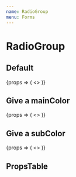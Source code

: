 ```yaml
---
name: RadioGroup
menu: Forms
---
```




# RadioGroup

## Default

<Playground>
  <RadioGroup groupName='localize'>
    {props => (
      <>
        <Radio
          {...props}
          item={{
            label: 'label',
            value: 'value',
          }}
          checked
        />
        <Radio
          {...props}
          item={{
            label: 'label',
            value: 'value',
          }}
        />
        <Radio
          {...props}
          item={{
            label: 'label',
            value: 'value',
          }}
        />
      </>
    )}
  </RadioGroup>
</Playground>

## Give a mainColor

<Playground>
  <RadioGroup groupName='localize'>
    {props => (
      <>
        <Radio
          item={{
            label: 'label',
            value: 'value',
          }}
          mainColor='danger'
          checked
        />
        <Radio
          item={{
            label: 'label',
            value: 'value',
          }}
          mainColor='primary'
          checked
        />
        <Radio
          item={{
            label: 'label',
            value: 'value',
          }}
          mainColor='light_gray'
          checked
        />
        <Radio
          item={{
            label: 'label',
            value: 'value',
          }}
          mainColor='#41FF2B'
          checked
        />
      </>
    )}
  </RadioGroup>
</Playground>

## Give a subColor

<Playground>
  <RadioGroup groupName='localize'>
    {props => (
      <>
        <Radio
          item={{
            label: 'label',
            value: 'value',
          }}
          mainColor='danger'
          subColor='dark_gray'
          checked
        />
        <Radio
          item={{
            label: 'label',
            value: 'value',
          }}
          mainColor='primary'
          subColor='gray'
          checked
        />
        <Radio
          item={{
            label: 'label',
            value: 'value',
          }}
          mainColor='light_gray'
          subColor='purple'
          checked
        />
        <Radio
          item={{
            label: 'label',
            value: 'value',
          }}
          mainColor='#41FF2B'
          subColor='#000'
          checked
        />
      </>
    )}
  </RadioGroup>
</Playground>

## PropsTable

<PropsTable of={RadioGroupPropsTable} />
